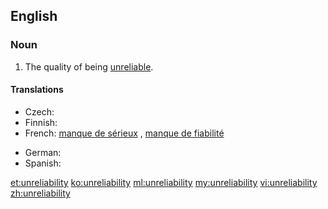 ==English==

===Noun===
{{en-noun|unreliabilities|-}}

# The quality of being [[unreliable]].

====Translations====
{{trans-top|the quality of being unreliable}}
* Czech: {{t-|cs|nespolehlivost|f}}
* Finnish: {{t-|fi|epäluotettavuus}}
* French: [[manque de sérieux]] {{m}}, [[manque de fiabilité]] {{m}}
{{trans-mid}}
* German: {{t+|de|Unzuverlässigkeit|f}}
* Spanish: {{t+|es|inseguridad|f}}
{{trans-bottom}}

[[et:unreliability]]
[[ko:unreliability]]
[[ml:unreliability]]
[[my:unreliability]]
[[vi:unreliability]]
[[zh:unreliability]]